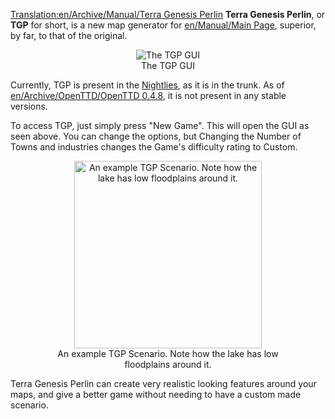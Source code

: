 [[Translation:en/Archive/Manual/Terra Genesis Perlin]]
'''Terra Genesis Perlin''', or '''TGP''' for short, is a new map generator for [[en/Manual/Main Page]], superior, by far, to that of the original.
<center>[[File:en/Archive/Manual/Terragenesisperlin.png|frame|center|The TGP GUI]]</center>

Currently, TGP is present in the [[en/Archive/Community/Nightly build|Nightlies]], as it is in the trunk. As of [[en/Archive/OpenTTD/OpenTTD 0.4.8]], it is not present in any stable versions.

To access TGP, just simply press "New Game". This will open the GUI as seen above. You can change the options, but Changing the Number of Towns and industries changes the Game's difficulty rating to Custom.

<center>[[File:en/Archive/Manual/TGP Example.png|frame|300px|center|An example TGP Scenario. Note how the lake has low floodplains around it.]]</center>

Terra Genesis Perlin can create very realistic looking features around your maps, and give a better game without needing to have a custom made scenario.